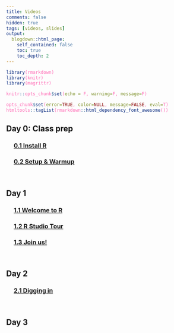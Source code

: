 ```yaml
---
title: Videos
comments: false
hidden: true
tags: [videos, slides]
output: 
  blogdown::html_page: 
    self_contained: false
    toc: true
    toc_depth: 2
---
```



<style> 
code {color: #FF69B4 !important;} 
</style>


```r
library(rmarkdown)
library(knitr)
library(magrittr)

knitr::opts_chunk$set(echo = F, warning=F, message=F)

opts_chunk$set(error=TRUE, color=NULL, message=FALSE, eval=T)
htmltools::tagList(rmarkdown::html_dependency_font_awesome())
```


## Day 0: Class prep

<div style="margin-left: 4%;">

### <i class="fa fa-video-camera" style="font-size:24px"></i> [0.1 Install R](../slides/index.html) 

### <i class="fa fa-video-camera" style="font-size:24px"></i> [0.2 Setup & Warmup](../slides/index.html) 

</div>
<br>


## Day 1

<div style="margin-left: 4%;">

### <i class="fa fa-video-camera" style="font-size:24px"></i> [1.1 Welcome to R](../slides/01-1-Welcome-to-R.html) 

### <i class="fa fa-video-camera" style="font-size:24px"></i> [1.2 R Studio Tour](../page/01-2-R-tour.html) 

### <i class="fa fa-video-camera" style="font-size:24px"></i> [1.3 Join us!](../page/01-3-Join-us.html) 

</div>
<br>


## Day 2

<div style="margin-left: 4%;">

### <i class="fa fa-video-camera" style="font-size:24px"></i> [2.1 Digging in](../slides/) 


</div>
<br>


## Day 3

<div style="margin-left: 4%;">

</div>
<br>

